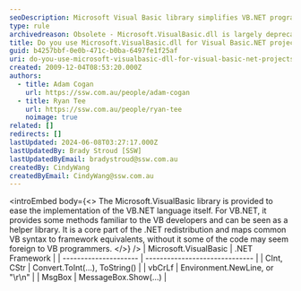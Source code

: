 ```yaml
---
seoDescription: Microsoft Visual Basic library simplifies VB.NET programming by mapping common syntax to .NET framework equivalents.
type: rule
archivedreason: Obsolete - Microsoft.VisualBasic.dll is largely deprecated in modern .NET versions (e.g., .NET 5 and later). Developers are encouraged to use standard .NET libraries for better compatibility and maintainability.
title: Do you use Microsoft.VisualBasic.dll for Visual Basic.NET projects?
guid: b4257bbf-0e0b-471c-b0ba-6497fe1f25af
uri: do-you-use-microsoft-visualbasic-dll-for-visual-basic-net-projects
created: 2009-12-04T08:53:20.000Z
authors:
  - title: Adam Cogan
    url: https://ssw.com.au/people/adam-cogan
  - title: Ryan Tee
    url: https://ssw.com.au/people/ryan-tee
    noimage: true
related: []
redirects: []
lastUpdated: 2024-06-08T03:27:17.000Z
lastUpdatedBy: Brady Stroud [SSW]
lastUpdatedByEmail: bradystroud@ssw.com.au
createdBy: CindyWang
createdByEmail: CindyWang@ssw.com.au
---
```


<introEmbed
  body={<>
The Microsoft.VisualBasic library is provided to ease the implementation of the VB.NET language itself. For VB.NET, it provides some methods familiar to the VB developers and can be seen as a helper library. It is a core part of the .NET redistribution and maps common VB syntax to framework equivalents, without it some of the code may seem foreign to VB programmers.
  </>}
/>
| Microsoft.VisualBasic | .NET Framework                 |
| --------------------- | ------------------------------ |
| CInt, CStr            | Convert.ToInt(...), ToString() |
| vbCrLf                | Environment.NewLine, or "\r\n" |
| MsgBox                | MessageBox.Show(...)           |
